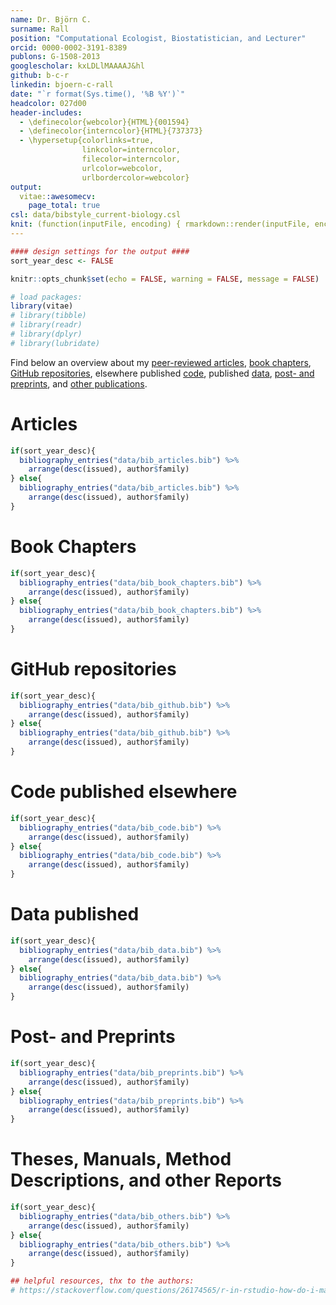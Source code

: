 ```yaml
---
name: Dr. Björn C.
surname: Rall
position: "Computational Ecologist, Biostatistician, and Lecturer"
orcid: 0000-0002-3191-8389
publons: G-1508-2013
googlescholar: kxLDLlMAAAAJ&hl
github: b-c-r
linkedin: bjoern-c-rall
date: "`r format(Sys.time(), '%B %Y')`"
headcolor: 027d00
header-includes:
  - \definecolor{webcolor}{HTML}{001594}
  - \definecolor{interncolor}{HTML}{737373}
  - \hypersetup{colorlinks=true,
                linkcolor=interncolor,
                filecolor=interncolor,
                urlcolor=webcolor,
                urlbordercolor=webcolor}
output:
  vitae::awesomecv:
    page_total: true
csl: data/bibstyle_current-biology.csl
knit: (function(inputFile, encoding) { rmarkdown::render(inputFile, encoding = encoding, output_dir = "pdf_cv_files") }) 
---
```


```r
#### design settings for the output ####
sort_year_desc <- FALSE                                                          # sort the publications descending (latest first) or ascending (oldest first)

knitr::opts_chunk$set(echo = FALSE, warning = FALSE, message = FALSE)           # default settings for CV output

# load packages:
library(vitae)                                                                  # required package for knitting LaTeX CVs from RMarkdown
# library(tibble)                                                                 # For data structure
# library(readr)                                                                  # import data in an elegant way
# library(dplyr)                                                                  # data wrangling
# library(lubridate)                                                              # time data manipulation
```

Find below an overview about my [peer-reviewed articles][Articles], [book chapters][Book Chapters], [GitHub repositories][GitHub repositories], elsewhere published [code][Code published elsewhere], published [data][Data published], [post- and preprints][Post- and Preprints], and [other publications][Theses, Manuals, Method Descriptions, and other Reports].

# Articles

```r
if(sort_year_desc){
  bibliography_entries("data/bib_articles.bib") %>%
    arrange(desc(issued), author$family)
} else{
  bibliography_entries("data/bib_articles.bib") %>%
    arrange(desc(issued), author$family)
}
```

# Book Chapters

```r
if(sort_year_desc){
  bibliography_entries("data/bib_book_chapters.bib") %>%
    arrange(desc(issued), author$family)
} else{
  bibliography_entries("data/bib_book_chapters.bib") %>%
    arrange(desc(issued), author$family)
}
```

# GitHub repositories

```r
if(sort_year_desc){
  bibliography_entries("data/bib_github.bib") %>%
    arrange(desc(issued), author$family)
} else{
  bibliography_entries("data/bib_github.bib") %>%
    arrange(desc(issued), author$family)
}
```

# Code published elsewhere

```r
if(sort_year_desc){
  bibliography_entries("data/bib_code.bib") %>%
    arrange(desc(issued), author$family)
} else{
  bibliography_entries("data/bib_code.bib") %>%
    arrange(desc(issued), author$family)
}
```

# Data published

```r
if(sort_year_desc){
  bibliography_entries("data/bib_data.bib") %>%
    arrange(desc(issued), author$family)
} else{
  bibliography_entries("data/bib_data.bib") %>%
    arrange(desc(issued), author$family)
}
```

# Post- and Preprints

```r
if(sort_year_desc){
  bibliography_entries("data/bib_preprints.bib") %>%
    arrange(desc(issued), author$family)
} else{
  bibliography_entries("data/bib_preprints.bib") %>%
    arrange(desc(issued), author$family)
}
```

# Theses, Manuals, Method Descriptions, and other Reports

```r
if(sort_year_desc){
  bibliography_entries("data/bib_others.bib") %>%
    arrange(desc(issued), author$family)
} else{
  bibliography_entries("data/bib_others.bib") %>%
    arrange(desc(issued), author$family)
}
```

```r
## helpful resources, thx to the authors:
# https://stackoverflow.com/questions/26174565/r-in-rstudio-how-do-i-make-knitr-output-to-a-different-folder-to-avoid-clutteri
```
